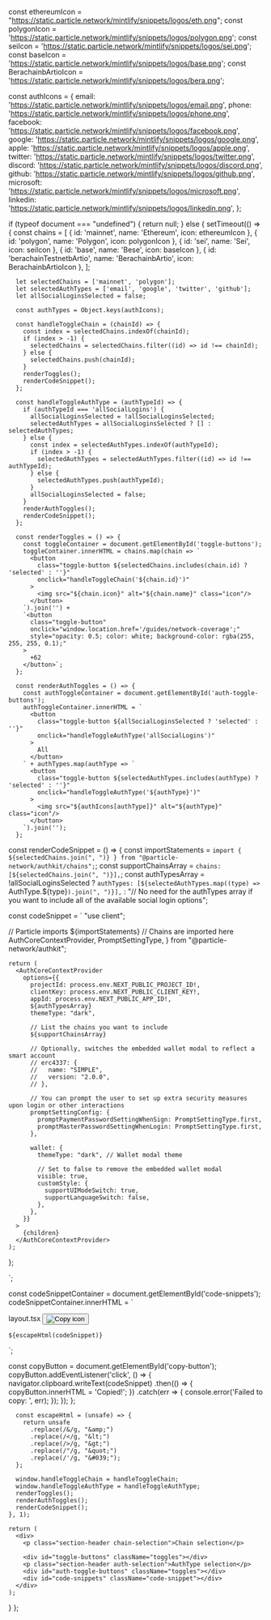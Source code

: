   const ethereumIcon = "https://static.particle.network/mintlify/snippets/logos/eth.png";
  const polygonIcon = 'https://static.particle.network/mintlify/snippets/logos/polygon.png';
  const seiIcon = 'https://static.particle.network/mintlify/snippets/logos/sei.png';
  const baseIcon = 'https://static.particle.network/mintlify/snippets/logos/base.png';
  const BerachainbArtioIcon = 'https://static.particle.network/mintlify/snippets/logos/bera.png';

  const authIcons = {
    email: 'https://static.particle.network/mintlify/snippets/logos/email.png',
    phone: 'https://static.particle.network/mintlify/snippets/logos/phone.png',
    facebook: 'https://static.particle.network/mintlify/snippets/logos/facebook.png',
    google: 'https://static.particle.network/mintlify/snippets/logos/google.png',
    apple: 'https://static.particle.network/mintlify/snippets/logos/apple.png',
    twitter: 'https://static.particle.network/mintlify/snippets/logos/twitter.png',
    discord: 'https://static.particle.network/mintlify/snippets/logos/discord.png',
    github: 'https://static.particle.network/mintlify/snippets/logos/github.png',
    microsoft: 'https://static.particle.network/mintlify/snippets/logos/microsoft.png',
    linkedin: 'https://static.particle.network/mintlify/snippets/logos/linkedin.png',
  };
  
  if (typeof document === "undefined") {
    return null;
  } else {
    setTimeout(() => {
      const chains = [
        { id: 'mainnet', name: 'Ethereum', icon: ethereumIcon },
        { id: 'polygon', name: 'Polygon', icon: polygonIcon },
        { id: 'sei', name: 'Sei', icon: seiIcon },
        { id: 'base', name: 'Bese', icon: baseIcon },
        { id: 'berachainTestnetbArtio', name: 'BerachainbArtio', icon: BerachainbArtioIcon },
      ];

      let selectedChains = ['mainnet', 'polygon'];
      let selectedAuthTypes = ['email', 'google', 'twitter', 'github'];
      let allSocialLoginsSelected = false;

      const authTypes = Object.keys(authIcons);

      const handleToggleChain = (chainId) => {
        const index = selectedChains.indexOf(chainId);
        if (index > -1) {
          selectedChains = selectedChains.filter((id) => id !== chainId);
        } else {
          selectedChains.push(chainId);
        }
        renderToggles();
        renderCodeSnippet();
      };

      const handleToggleAuthType = (authTypeId) => {
        if (authTypeId === 'allSocialLogins') {
          allSocialLoginsSelected = !allSocialLoginsSelected;
          selectedAuthTypes = allSocialLoginsSelected ? [] : selectedAuthTypes;
        } else {
          const index = selectedAuthTypes.indexOf(authTypeId);
          if (index > -1) {
            selectedAuthTypes = selectedAuthTypes.filter((id) => id !== authTypeId);
          } else {
            selectedAuthTypes.push(authTypeId);
          }
          allSocialLoginsSelected = false;
        }
        renderAuthToggles();
        renderCodeSnippet();
      };

      const renderToggles = () => {
        const toggleContainer = document.getElementById('toggle-buttons');
        toggleContainer.innerHTML = chains.map(chain => `
          <button
            class="toggle-button ${selectedChains.includes(chain.id) ? 'selected' : ''}"
            onclick="handleToggleChain('${chain.id}')"
          >
            <img src="${chain.icon}" alt="${chain.name}" class="icon"/>
          </button>
        `).join('') +
        `<button
          class="toggle-button"
          onclick="window.location.href='/guides/network-coverage';"
          style="opacity: 0.5; color: white; background-color: rgba(255, 255, 255, 0.1);"
        >
          +62
        </button>`;
      };

      const renderAuthToggles = () => {
        const authToggleContainer = document.getElementById('auth-toggle-buttons');
        authToggleContainer.innerHTML = `
          <button
            class="toggle-button ${allSocialLoginsSelected ? 'selected' : ''}"
            onclick="handleToggleAuthType('allSocialLogins')"
          >
            All
          </button>
        ` + authTypes.map(authType => `
          <button
            class="toggle-button ${selectedAuthTypes.includes(authType) ? 'selected' : ''}"
            onclick="handleToggleAuthType('${authType}')"
          >
            <img src="${authIcons[authType]}" alt="${authType}" class="icon"/>
          </button>
        `).join('');
      };

const renderCodeSnippet = () => {
  const importStatements = `import { ${selectedChains.join(", ")} } from "@particle-network/authkit/chains";`;
  const supportChainsArray = `chains: [${selectedChains.join(", ")}],`;
  const authTypesArray = !allSocialLoginsSelected
    ? `authTypes: [${selectedAuthTypes.map((type) => `AuthType.${type}`).join(", ")}],`
    : "// No need for the authTypes array if you want to include all of the available social login options";

  const codeSnippet = `
  "use client";

  // Particle imports
  ${importStatements} // Chains are imported here
    AuthCoreContextProvider,
    PromptSettingType,
  } from "@particle-network/authkit"; 

    return (
      <AuthCoreContextProvider
        options={{
          projectId: process.env.NEXT_PUBLIC_PROJECT_ID!,
          clientKey: process.env.NEXT_PUBLIC_CLIENT_KEY!,
          appId: process.env.NEXT_PUBLIC_APP_ID!,
          ${authTypesArray}
          themeType: "dark",

          // List the chains you want to include
          ${supportChainsArray}

          // Optionally, switches the embedded wallet modal to reflect a smart account
          // erc4337: {
          //   name: "SIMPLE",
          //   version: "2.0.0",
          // },

          // You can prompt the user to set up extra security measures upon login or other interactions
          promptSettingConfig: {
            promptPaymentPasswordSettingWhenSign: PromptSettingType.first,
            promptMasterPasswordSettingWhenLogin: PromptSettingType.first,
          },

          wallet: {
            themeType: "dark", // Wallet modal theme

            // Set to false to remove the embedded wallet modal
            visible: true,
            customStyle: {
              supportUIModeSwitch: true,
              supportLanguageSwitch: false,
            },
          },
        }}
      >
        {children}
      </AuthCoreContextProvider>
    );
  };

  `;

  const codeSnippetContainer = document.getElementById('code-snippets');
codeSnippetContainer.innerHTML = `
  <div class="snippet-header">
    <span class="language-label">layout.tsx</span>
    <button id="copy-button" class="copy-button">
      <img src="https://static.particle.network/mintlify/snippets/logos/copy.png" alt="Copy icon" class="copy-icon"/>
    </button>
  </div>
  <pre><code>${escapeHtml(codeSnippet)}</code></pre>
`;


  const copyButton = document.getElementById('copy-button');
  copyButton.addEventListener('click', () => {
    navigator.clipboard.writeText(codeSnippet)
      .then(() => {
        copyButton.innerHTML = '<span class="copied-text">Copied!</span>';
      })
      .catch(err => {
        console.error('Failed to copy: ', err);
      });
  });
};


      const escapeHtml = (unsafe) => {
        return unsafe
          .replace(/&/g, "&amp;")
          .replace(/</g, "&lt;")
          .replace(/>/g, "&gt;")
          .replace(/"/g, "&quot;")
          .replace(/'/g, "&#039;");
      };

      window.handleToggleChain = handleToggleChain;
      window.handleToggleAuthType = handleToggleAuthType;
      renderToggles();
      renderAuthToggles();
      renderCodeSnippet();
    }, 1);

    return (
      <div>
        <p class="section-header chain-selection">Chain selection</p>

        <div id="toggle-buttons" className="toggles"></div>
        <p class="section-header auth-selection">AuthType selection</p>
        <div id="auth-toggle-buttons" className="toggles"></div>
        <div id="code-snippets" className="code-snippet"></div>
      </div>
    );
  }
};

